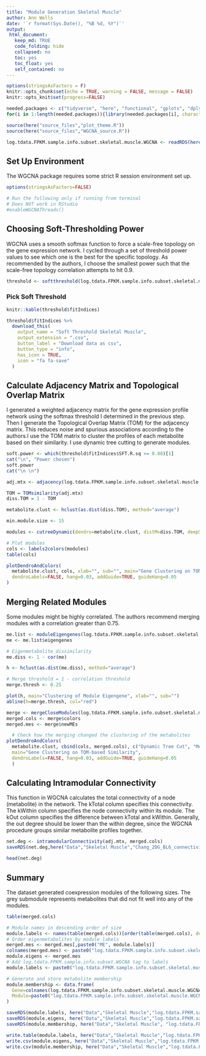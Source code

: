 ```yaml
---
title: "Module Generation Skeletal Muscle"
author: Ann Wells
date: '`r format(Sys.Date(), "%B %d, %Y")`'
output:
 html_document:
   keep_md: TRUE
   code_folding: hide
   collapsed: no
   toc: yes
   toc_float: yes
   self_contained: no
---
```


<link rel="stylesheet" type="text/css" href="https://cdn.datatables.net/1.10.5/css/jquery.dataTables.min.css">
<script src="https://code.jquery.com/jquery-2.1.2.min.js"></script>
<script src="https://cdn.datatables.net/1.10.5/js/jquery.dataTables.min.js"></script>

<script type="text/javascript">
         $(document).ready(function() {
             $("table").DataTable();
         } );
</script>

```r
options(stringsAsFactors = F)
knitr::opts_chunk$set(echo = TRUE, warning = FALSE, message = FALSE)
knitr::opts_knit$set(progress=FALSE)

needed.packages <- c("tidyverse", "here", "functional", "gplots", "dplyr", "GeneOverlap", "R.utils", "reshape2","magrittr","data.table", "RColorBrewer","preprocessCore", "ARTool","emmeans", "phia", "gProfileR", "WGCNA", "xtable","downloadthis")
for(i in 1:length(needed.packages)){library(needed.packages[i], character.only = TRUE)}

source(here("source_files","plot_theme.R"))
source(here("source_files","WGCNA_source.R"))
```

```r
log.tdata.FPKM.sample.info.subset.skeletal.muscle.WGCNA <- readRDS(here("Data","Skeletal Muscle","log.tdata.FPKM.sample.info.subset.skeletal.muscle.missing.WGCNA.RData"))
```

## Set Up Environment

The WGCNA package requires some strict R session environment set up.

```r
options(stringsAsFactors=FALSE)

# Run the following only if running from terminal
# Does NOT work in RStudio
#enableWGCNAThreads()
```

## Choosing Soft-Thresholding Power {.tabset .tabset-fade .tabset-pills}

WGCNA uses a smooth softmax function to force a scale-free topology on the gene expression network. I cycled through a set of threshold power values to see which one is the best for the specific topology. As recommended by the authors, I choose the smallest power such that the scale-free topology correlation attempts to hit 0.9.

```r
threshold <- softthreshold(log.tdata.FPKM.sample.info.subset.skeletal.muscle.WGCNA)
```

### Pick Soft Threshold

```r
knitr::kable(threshold$fitIndices)

threshold$fitIndices %>%
  download_this(
    output_name = "Soft Threshold Skeletal Muscle",
    output_extension = ".csv",
    button_label = "Download data as csv",
    button_type = "info",
    has_icon = TRUE,
    icon = "fa fa-save"
  )
```

## Calculate Adjacency Matrix and Topological Overlap Matrix

I generated a weighted adjacency matrix for the gene expression profile network using the softmax threshold I determined in the previous step. Then I generate the Topological Overlap Matrix (TOM) for the adjacency matrix. This reduces noise and spurious associations according to the authors.I use the TOM matrix to cluster the profiles of each metabolite based on their similarity. I use dynamic tree cutting to generate modules. 

```r
soft.power <- which(threshold$fitIndices$SFT.R.sq >= 0.88)[1]
cat("\n", "Power chosen") 
soft.power
cat("\n \n")

adj.mtx <- adjacency(log.tdata.FPKM.sample.info.subset.skeletal.muscle.WGCNA, power=soft.power)

TOM = TOMsimilarity(adj.mtx)
diss.TOM = 1 - TOM

metabolite.clust <- hclust(as.dist(diss.TOM), method="average")

min.module.size <- 15

modules <- cutreeDynamic(dendro=metabolite.clust, distM=diss.TOM, deepSplit=2, pamRespectsDendro=FALSE, minClusterSize=min.module.size)

# Plot modules
cols <- labels2colors(modules)
table(cols)

plotDendroAndColors(
  metabolite.clust, cols, xlab="", sub="", main="Gene Clustering on TOM-based Similarity", 
  dendroLabels=FALSE, hang=0.03, addGuide=TRUE, guideHang=0.05
)
```

## Merging Related Modules

Some modules might be highly correlated. The authors recommend merging modules with a correlation greater than 0.75.

```r
me.list <- moduleEigengenes(log.tdata.FPKM.sample.info.subset.skeletal.muscle.WGCNA, colors=cols) 
me <- me.list$eigengenes

# Eigenmetabolite dissimilarity
me.diss <- 1 - cor(me)

h <- hclust(as.dist(me.diss), method="average")

# Merge threshold = 1 - correlation threshold
merge.thresh <- 0.25

plot(h, main="Clustering of Module Eigengene", xlab="", sub="")
abline(h=merge.thresh, col="red")

merge <- mergeCloseModules(log.tdata.FPKM.sample.info.subset.skeletal.muscle.WGCNA, cols, cutHeight=merge.thresh, verbose=0)
merged.cols <- merge$colors
merged.mes <- merge$newMEs

  # Check how the merging changed the clustering of the metabolites
plotDendroAndColors(
  metabolite.clust, cbind(cols, merged.cols), c("Dynamic Tree Cut", "Merged Dynamic"), xlab="", sub="", 
  main="Gene Clustering on TOM-based Similarity", 
  dendroLabels=FALSE, hang=0.03, addGuide=TRUE, guideHang=0.05
  )
```

## Calculating Intramodular Connectivity

This function in WGCNA calculates the total connectivity of a node (metabolite) in the network. The kTotal column specifies this connectivity. The kWithin column specifies the node connectivity within its module. The kOut column specifies the difference between kTotal and kWithin. Generally, the out degree should be lower than the within degree, since the WGCNA procedure groups similar metabolite profiles together.

```r
net.deg <- intramodularConnectivity(adj.mtx, merged.cols)
saveRDS(net.deg,here("Data","Skeletal Muscle","Chang_2DG_BL6_connectivity_muscle.RData"))

head(net.deg)
```

## Summary


The dataset generated coexpression modules of the following sizes. The grey submodule represents metabolites that did not fit well into any of the modules. 

```r
table(merged.cols)
```

```r
# Module names in descending order of size
module.labels <- names(table(merged.cols))[order(table(merged.cols), decreasing=T)]
# Order eigenmetabolites by module labels
merged.mes <- merged.mes[,paste0("ME", module.labels)]
colnames(merged.mes) <- paste0("log.tdata.FPKM.sample.info.subset.skeletal.muscle.WGCNA_", module.labels)
module.eigens <- merged.mes
# Add log.tdata.FPKM.sample.info.subset.WGCNA tag to labels
module.labels <- paste0("log.tdata.FPKM.sample.info.subset.skeletal.muscle.WGCNA_", module.labels)

# Generate and store metabolite membership
module.membership <- data.frame(
  Gene=colnames(log.tdata.FPKM.sample.info.subset.skeletal.muscle.WGCNA),
  Module=paste0("log.tdata.FPKM.sample.info.subset.skeletal.muscle.WGCNA_", merged.cols)
)

saveRDS(module.labels, here("Data","Skeletal Muscle","log.tdata.FPKM.sample.info.subset.skeletal.muscle.WGCNA.module.labels.RData"))
saveRDS(module.eigens, here("Data","Skeletal Muscle","log.tdata.FPKM.sample.info.subset.skeletal.muscle.WGCNA.module.eigens.RData"))
saveRDS(module.membership, here("Data","Skeletal Muscle", "log.tdata.FPKM.sample.info.subset.skeletal.muscle.WGCNA.module.membership.RData"))

write.table(module.labels, here("Data","Skeletal Muscle","log.tdata.FPKM.sample.info.subset.skeletal.muscle.WGCNA.module.labels.csv"), row.names=F, col.names=F, sep=",")
write.csv(module.eigens, here("Data","Skeletal Muscle","log.tdata.FPKM.sample.info.subset.skeletal.muscle.WGCNA.module.eigens.csv"))
write.csv(module.membership, here("Data","Skeletal Muscle","log.tdata.FPKM.sample.info.subset.skeletal.muscle.WGCNA.module.membership.csv"), row.names=F)
```

